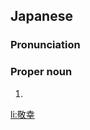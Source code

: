==Japanese==
{{ja-kanjitab|たか|ゆき}}

===Pronunciation===
{{ja-pron|たかゆき}}

===Proper noun===
{{ja-pos|proper|たかゆき}}

# {{given name|male|lang=ja|sort=たかゆき}}

[[li:敬幸]]